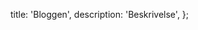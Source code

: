 


  title: 'Bloggen',
  description: 'Beskrivelse',
};

<BlogCard
  title='Hvor blir det av V1?'
  desc='Vi har fått flere verdifulle tilbakemeldinger fra våre brukere. Les mer om hvorfor vi ønsker å samle React-komponenter og CSS-rammeverk i en sammenhengende pakke.'
  date='28.august 2024'
  href='/bloggen/2024/v1rc2'
  image='/img/bloggen/v1rc2-front.png'
  author='Designsystemet'
  featured={true}
/>

<BlogCard
  title='Dette kommer i V1! 🎉'
  desc='Vi nærmer oss den første versjonen av Designsystemet uten betamerke! Versjon 1 skal være mer stabil, mer fleksibel og støtte flerdimensjonal tematisering.'
  date='29.mai 2024'
  href='/bloggen/2024/v1rc1'
  image='/img/bloggen/v1rc1.png'
  author='Designsystemet'
  featured={false}
/>

<BlogCard
  title='Temabygger som bacheloroppgave'
  desc='Hvordan kan vi gjøre det enklere å ta i bruk Designsystemet? Det har blitt utforsket i en bacheloroppgave!'
  date='7.mai 2024'
  href='/bloggen/2024/bachelor-temavelger'
  image='/img/bloggen/temavelger-front.png'
  author='Designsystemet'
  featured={false}
/>

<BlogCard
  title='Dynamiske font-størrelser og hvorfor vi gikk bort fra det'
  desc='Det er mulig å bruke dynamiske font-størrelser uten breakpoints, men det medfører noen ulemper. '
  date='26.april 2024'
  href='/bloggen/2024/fluid-typography'
  image='/img/bloggen/fluid-front.png'
  author='Designsystemet'
  featured={false}
  level={2}
/>

<BlogCard
  title='Hvordan Altinn Studio bruker Designsystemet'
  desc='Altinn Studio benytter seg av Designsystemet ved hjelp av fasademønsteret. Lær mer om hvordan!'
  date='27. mars 2024'
  href='/bloggen/2024/altinn-studio'
  image='/img/bloggen/altinnstudio-16-9.png'
  author='Altinn / David Øvrelid'
  featured={false}
  level={2}
/>

<BlogCard
  title='Derfor trenger vi et felles designsystem'
  desc='Se hvordan det gikk da vi arrangerte en åpen presentasjon og mini-workshop om felles designsystem. '
  date='5. desember 2023'
  href='/bloggen/2023/derfor-trenger-vi-et-felles-designsystem'
  image='/img/bloggen/miro.png'
  author='Digdir og Brønnøysundregistrene'
  featured={false}
  level={2}
/>

<style>
  {`
    body {
      background-color: var(--ds-color-neutral-background-subtle);

        [data-color-scheme='dark'] &,
        [data-color-scheme='auto'] & {
          background-color: var(--ds-color-neutral-backround-default);
        }
    }
  `}
</style>
